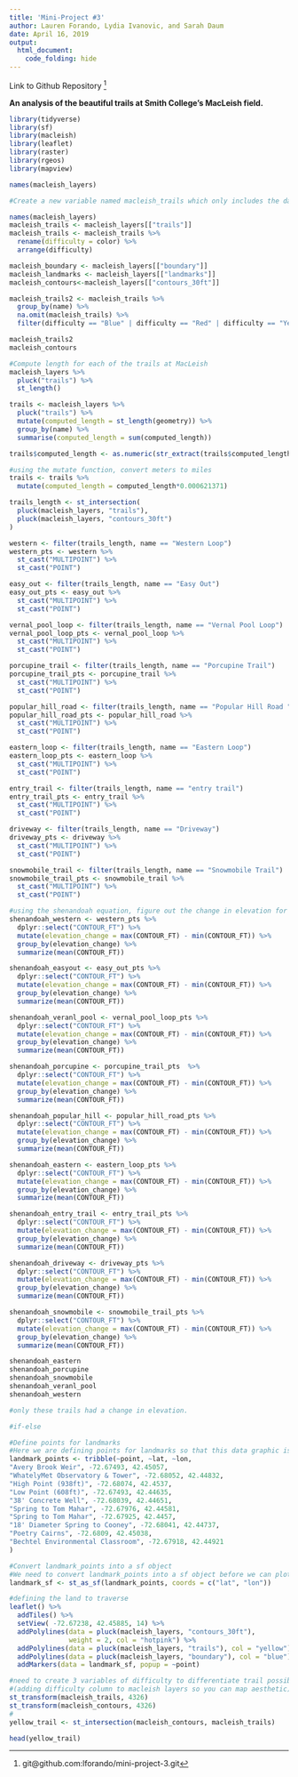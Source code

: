 ```yaml
---
title: 'Mini-Project #3'
author: Lauren Forando, Lydia Ivanovic, and Sarah Daum
date: April 16, 2019
output: 
  html_document:
    code_folding: hide
---
```

Link to Github Repository ^[git@github.com:lforando/mini-project-3.git]

**An analysis of the beautiful trails at Smith College's MacLeish field.**
```r
library(tidyverse)
library(sf)
library(macleish)
library(leaflet)
library(raster)
library(rgeos)
library(mapview)
```

```r
names(macleish_layers)
```

```r
#Create a new variable named macleish_trails which only includes the data about the trails and arranges them by difficulty. Color was renamed to 'difficulty' for easier understanding and explanation. We decided to only look at trails where there is a 'difficulty' already given, so any trails with N/A for difficulty were omitted as well as roads and the snowmobile trail.

names(macleish_layers)
macleish_trails <- macleish_layers[["trails"]]
macleish_trails <- macleish_trails %>% 
  rename(difficulty = color) %>%
  arrange(difficulty)

macleish_boundary <- macleish_layers[["boundary"]]
macleish_landmarks <- macleish_layers[["landmarks"]]
macleish_contours<-macleish_layers[["contours_30ft"]]

macleish_trails2 <- macleish_trails %>% 
  group_by(name) %>%
  na.omit(macleish_trails) %>%
  filter(difficulty == "Blue" | difficulty == "Red" | difficulty == "Yellow" | difficulty == "White")

macleish_trails2
macleish_contours

```

```r
#Compute length for each of the trails at MacLeish
macleish_layers %>% 
  pluck("trails") %>% 
  st_length()

trails <- macleish_layers %>% 
  pluck("trails") %>% 
  mutate(computed_length = st_length(geometry)) %>%
  group_by(name) %>%
  summarise(computed_length = sum(computed_length)) 

trails$computed_length <- as.numeric(str_extract(trails$computed_length, "[0-9]+"))

#using the mutate function, convert meters to miles
trails <- trails %>%
  mutate(computed_length = computed_length*0.000621371)

```

```r
trails_length <- st_intersection(
  pluck(macleish_layers, "trails"), 
  pluck(macleish_layers, "contours_30ft")
)

western <- filter(trails_length, name == "Western Loop")
western_pts <- western %>% 
  st_cast("MULTIPOINT") %>% 
  st_cast("POINT")

easy_out <- filter(trails_length, name == "Easy Out")
easy_out_pts <- easy_out %>% 
  st_cast("MULTIPOINT") %>% 
  st_cast("POINT")

vernal_pool_loop <- filter(trails_length, name == "Vernal Pool Loop")
vernal_pool_loop_pts <- vernal_pool_loop %>% 
  st_cast("MULTIPOINT") %>% 
  st_cast("POINT")

porcupine_trail <- filter(trails_length, name == "Porcupine Trail")
porcupine_trail_pts <- porcupine_trail %>% 
  st_cast("MULTIPOINT") %>% 
  st_cast("POINT")

popular_hill_road <- filter(trails_length, name == "Popular Hill Road ")
popular_hill_road_pts <- popular_hill_road %>% 
  st_cast("MULTIPOINT") %>% 
  st_cast("POINT")

eastern_loop <- filter(trails_length, name == "Eastern Loop")
eastern_loop_pts <- eastern_loop %>% 
  st_cast("MULTIPOINT") %>% 
  st_cast("POINT")

entry_trail <- filter(trails_length, name == "entry trail")
entry_trail_pts <- entry_trail %>% 
  st_cast("MULTIPOINT") %>% 
  st_cast("POINT")

driveway <- filter(trails_length, name == "Driveway")
driveway_pts <- driveway %>% 
  st_cast("MULTIPOINT") %>% 
  st_cast("POINT")

snowmobile_trail <- filter(trails_length, name == "Snowmobile Trail")
snowmobile_trail_pts <- snowmobile_trail %>% 
  st_cast("MULTIPOINT") %>% 
  st_cast("POINT")
```

```r
#using the shenandoah equation, figure out the change in elevation for each trail
shenandoah_western <- western_pts %>%
  dplyr::select("CONTOUR_FT") %>%
  mutate(elevation_change = max(CONTOUR_FT) - min(CONTOUR_FT)) %>%
  group_by(elevation_change) %>%
  summarize(mean(CONTOUR_FT))

shenandoah_easyout <- easy_out_pts %>%
  dplyr::select("CONTOUR_FT") %>%
  mutate(elevation_change = max(CONTOUR_FT) - min(CONTOUR_FT)) %>%
  group_by(elevation_change) %>%
  summarize(mean(CONTOUR_FT))

shenandoah_veranl_pool <- vernal_pool_loop_pts %>%
  dplyr::select("CONTOUR_FT") %>%
  mutate(elevation_change = max(CONTOUR_FT) - min(CONTOUR_FT)) %>%
  group_by(elevation_change) %>%
  summarize(mean(CONTOUR_FT))

shenandoah_porcupine <- porcupine_trail_pts  %>%
  dplyr::select("CONTOUR_FT") %>%
  mutate(elevation_change = max(CONTOUR_FT) - min(CONTOUR_FT)) %>%
  group_by(elevation_change) %>%
  summarize(mean(CONTOUR_FT))

shenandoah_popular_hill <- popular_hill_road_pts %>%
  dplyr::select("CONTOUR_FT") %>%
  mutate(elevation_change = max(CONTOUR_FT) - min(CONTOUR_FT)) %>%
  group_by(elevation_change) %>%
  summarize(mean(CONTOUR_FT))

shenandoah_eastern <- eastern_loop_pts %>%
  dplyr::select("CONTOUR_FT") %>%
  mutate(elevation_change = max(CONTOUR_FT) - min(CONTOUR_FT)) %>%
  group_by(elevation_change) %>%
  summarize(mean(CONTOUR_FT))

shenandoah_entry_trail <- entry_trail_pts %>%
  dplyr::select("CONTOUR_FT") %>%
  mutate(elevation_change = max(CONTOUR_FT) - min(CONTOUR_FT)) %>%
  group_by(elevation_change) %>%
  summarize(mean(CONTOUR_FT))

shenandoah_driveway <- driveway_pts %>%
  dplyr::select("CONTOUR_FT") %>%
  mutate(elevation_change = max(CONTOUR_FT) - min(CONTOUR_FT)) %>%
  group_by(elevation_change) %>%
  summarize(mean(CONTOUR_FT))

shenandoah_snowmobile <- snowmobile_trail_pts %>%
  dplyr::select("CONTOUR_FT") %>%
  mutate(elevation_change = max(CONTOUR_FT) - min(CONTOUR_FT)) %>%
  group_by(elevation_change) %>%
  summarize(mean(CONTOUR_FT))

shenandoah_eastern
shenandoah_porcupine
shenandoah_snowmobile
shenandoah_veranl_pool
shenandoah_western

#only these trails had a change in elevation. 
```

```r
#if-else
```

```r
#Define points for landmarks
#Here we are defining points for landmarks so that this data graphic is interactive and users can see where landmarks are (and on what trail path) at MacLeish.
landmark_points <- tribble(~point, ~lat, ~lon,
"Avery Brook Weir", -72.67493, 42.45057,
"WhatelyMet Observatory & Tower", -72.68052, 42.44832,
"High Point (938ft)", -72.68074, 42.4537,
"Low Point (608ft)", -72.67493, 42.44635,
"38' Concrete Well", -72.68039, 42.44651,
"Spring to Tom Mahar", -72.67976, 42.44581,
"Spring to Tom Mahar", -72.67925, 42.4457,
"18' Diameter Spring to Cooney", -72.68041, 42.44737,
"Poetry Cairns", -72.6809, 42.45038,
"Bechtel Environmental Classroom", -72.67918, 42.44921
)
```  

```r
#Convert landmark_points into a sf object
#We need to convert landmark_points into a sf object before we can plot it using leaflet().
landmark_sf <- st_as_sf(landmark_points, coords = c("lat", "lon"))
```

```r
#defining the land to traverse
leaflet() %>%
  addTiles() %>%
  setView( -72.67238, 42.45885, 14) %>%
  addPolylines(data = pluck(macleish_layers, "contours_30ft"), 
               weight = 2, col = "hotpink") %>%
  addPolylines(data = pluck(macleish_layers, "trails"), col = "yellow") %>%
  addPolylines(data = pluck(macleish_layers, "boundary"), col = "blue") %>%
  addMarkers(data = landmark_sf, popup = ~point)
```

```r
#need to create 3 variables of difficulty to differentiate trail possibilites for varying visitors
#(adding difficulty column to macleish layers so you can map aesthetic)
st_transform(macleish_trails, 4326)
st_transform(macleish_contours, 4326)
#
yellow_trail <- st_intersection(macleish_contours, macleish_trails)
```

```r
head(yellow_trail)
```

